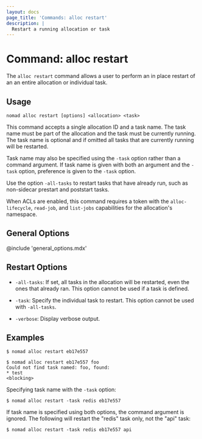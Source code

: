 ```yaml
---
layout: docs
page_title: 'Commands: alloc restart'
description: |
  Restart a running allocation or task
---
```


# Command: alloc restart

The `alloc restart` command allows a user to perform an in place restart of an
an entire allocation or individual task.

## Usage

```plaintext
nomad alloc restart [options] <allocation> <task>
```

This command accepts a single allocation ID and a task name. The task name must
be part of the allocation and the task must be currently running. The task name
is optional and if omitted all tasks that are currently running will be
restarted.

Task name may also be specified using the `-task` option rather than a command
argument. If task name is given with both an argument and the `-task` option,
preference is given to the `-task` option.

Use the option `-all-tasks` to restart tasks that have already run, such as
non-sidecar prestart and poststart tasks.

When ACLs are enabled, this command requires a token with the
`alloc-lifecycle`, `read-job`, and `list-jobs` capabilities for the
allocation's namespace.

## General Options

@include 'general_options.mdx'

## Restart Options

- `-all-tasks`: If set, all tasks in the allocation will be restarted, even the
  ones that already ran. This option cannot be used if a task is defined.

- `-task`: Specify the individual task to restart. This option cannot be used
  with `-all-tasks`.

- `-verbose`: Display verbose output.

## Examples

```shell-session
$ nomad alloc restart eb17e557

$ nomad alloc restart eb17e557 foo
Could not find task named: foo, found:
* test
<blocking>
```

Specifying task name with the `-task` option:

```shell-session
$ nomad alloc restart -task redis eb17e557
```

If task name is specified using both options, the command argument is ignored.
The following will restart the "redis" task only, not the "api" task:

```shell-session
$ nomad alloc restart -task redis eb17e557 api
```
